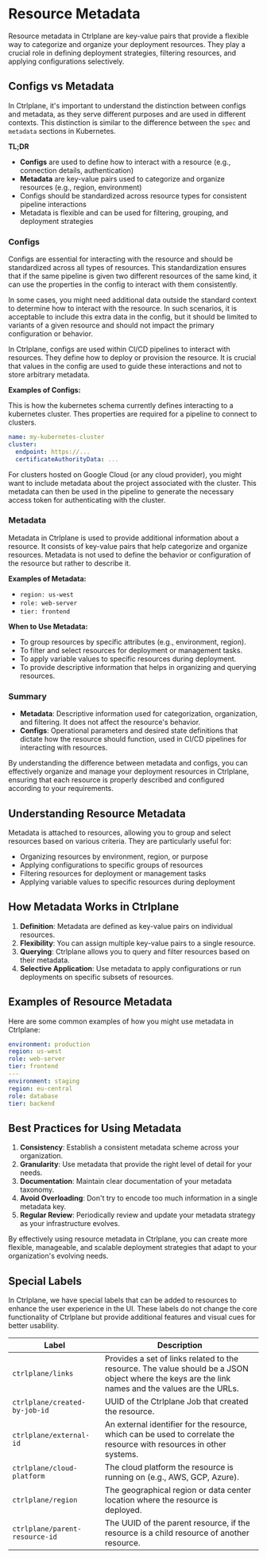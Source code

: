 # Resource Metadata

Resource metadata in Ctrlplane are key-value pairs that provide a flexible way
to categorize and organize your deployment resources. They play a crucial role
in defining deployment strategies, filtering resources, and applying
configurations selectively.

## Configs vs Metadata

In Ctrlplane, it's important to understand the distinction between configs and
metadata, as they serve different purposes and are used in different contexts.
This distinction is similar to the difference between the `spec` and `metadata`
sections in Kubernetes.

**TL;DR**

- **Configs** are used to define how to interact with a resource (e.g.,
  connection details, authentication)
- **Metadata** are key-value pairs used to categorize and organize resources
  (e.g., region, environment)
- Configs should be standardized across resource types for consistent pipeline
  interactions
- Metadata is flexible and can be used for filtering, grouping, and deployment
  strategies

### Configs

Configs are essential for interacting with the resource and should be
standardized across all types of resources. This standardization ensures that if
the same pipeline is given two different resources of the same kind, it can use
the properties in the config to interact with them consistently.

In some cases, you might need additional data outside the standard context to
determine how to interact with the resource. In such scenarios, it is acceptable
to include this extra data in the config, but it should be limited to variants
of a given resource and should not impact the primary configuration or behavior.

In Ctrlplane, configs are used within CI/CD pipelines to interact with
resources. They define how to deploy or provision the resource. It is crucial
that values in the config are used to guide these interactions and not to store
arbitrary metadata.

**Examples of Configs:**

This is how the kubernetes schema currently defines interacting to a kubernetes
cluster. Thes properties are required for a pipeline to connect to clusters.

```yaml
name: my-kubernetes-cluster
cluster:
  endpoint: https://...
  certificateAuthorityData: ...
```

For clusters hosted on Google Cloud (or any cloud provider), you might want to
include metadata about the project associated with the cluster. This metadata
can then be used in the pipeline to generate the necessary access token for
authenticating with the cluster.

### Metadata

Metadata in Ctrlplane is used to provide additional information about a
resource. It consists of key-value pairs that help categorize and organize
resources. Metadata is not used to define the behavior or configuration of the
resource but rather to describe it.

**Examples of Metadata:**

- `region: us-west`
- `role: web-server`
- `tier: frontend`

**When to Use Metadata:**

- To group resources by specific attributes (e.g., environment, region).
- To filter and select resources for deployment or management tasks.
- To apply variable values to specific resources during deployment.
- To provide descriptive information that helps in organizing and querying
  resources.

### Summary

- **Metadata**: Descriptive information used for categorization, organization,
  and filtering. It does not affect the resource's behavior.
- **Configs**: Operational parameters and desired state definitions that dictate
  how the resource should function, used in CI/CD pipelines for interacting with
  resources.

By understanding the difference between metadata and configs, you can
effectively organize and manage your deployment resources in Ctrlplane, ensuring
that each resource is properly described and configured according to your
requirements.

## Understanding Resource Metadata

Metadata is attached to resources, allowing you to group and select resources
based on various criteria. They are particularly useful for:

- Organizing resources by environment, region, or purpose
- Applying configurations to specific groups of resources
- Filtering resources for deployment or management tasks
- Applying variable values to specific resources during deployment

## How Metadata Works in Ctrlplane

1. **Definition**: Metadata are defined as key-value pairs on individual
   resources.
2. **Flexibility**: You can assign multiple key-value pairs to a single
   resource.
3. **Querying**: Ctrlplane allows you to query and filter resources based on
   their metadata.
4. **Selective Application**: Use metadata to apply configurations or run
   deployments on specific subsets of resources.

## Examples of Resource Metadata

Here are some common examples of how you might use metadata in Ctrlplane:

```yaml
environment: production
region: us-west
role: web-server
tier: frontend
---
environment: staging
region: eu-central
role: database
tier: backend
```

## Best Practices for Using Metadata

1. **Consistency**: Establish a consistent metadata scheme across your
   organization.
2. **Granularity**: Use metadata that provide the right level of detail for your
   needs.
3. **Documentation**: Maintain clear documentation of your metadata taxonomy.
4. **Avoid Overloading**: Don't try to encode too much information in a single
   metadata key.
5. **Regular Review**: Periodically review and update your metadata strategy as
   your infrastructure evolves.

By effectively using resource metadata in Ctrlplane, you can create more
flexible, manageable, and scalable deployment strategies that adapt to your
organization's evolving needs.

## Special Labels

In Ctrlplane, we have special labels that can be added to resources to enhance
the user experience in the UI. These labels do not change the core functionality
of Ctrlplane but provide additional features and visual cues for better
usability.

| Label                          | Description                                                                                                                                       |
| ------------------------------ | ------------------------------------------------------------------------------------------------------------------------------------------------- |
| `ctrlplane/links`              | Provides a set of links related to the resource. The value should be a JSON object where the keys are the link names and the values are the URLs. |
| `ctrlplane/created-by-job-id`  | UUID of the Ctrlplane Job that created the resource.                                                                                              |
| `ctrlplane/external-id`        | An external identifier for the resource, which can be used to correlate the resource with resources in other systems.                             |
| `ctrlplane/cloud-platform`     | The cloud platform the resource is running on (e.g., AWS, GCP, Azure).                                                                            |
| `ctrlplane/region`             | The geographical region or data center location where the resource is deployed.                                                                   |
| `ctrlplane/parent-resource-id` | The UUID of the parent resource, if the resource is a child resource of another resource.                                                         |
